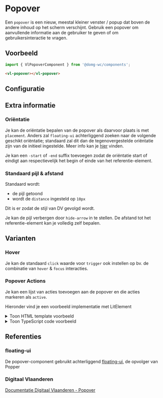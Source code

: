 
# Popover

Een `popover` is een nieuw, meestal kleiner venster / popup dat boven de andere inhoud op het scherm verschijnt.
Gebruik een popover om aanvullende informatie aan de gebruiker te geven of om gebruikersinteractie te vragen.

## Voorbeeld

```js
import { VlPopoverComponent } from '@domg-wc/components';
```

```html
<vl-popover></vl-popover>
```

<Canvas of={VlPopoverStories.PopoverDefault} />

## Configuratie

<ArgTypes of={VlPopoverStories.PopoverDefault} />


## Extra informatie

### Oriëntatie

Je kan de oriëntatie bepalen van de popover als daarvoor plaats is met `placement`. Anders zal `floating-ui`
achterliggend zoeken naar de volgende geschikt oriëntatie; standaard zal dit dan de tegenovergestelde oriëntatie
zijn van de initieel ingestelde.
Meer info kan je [hier](https://floating-ui.com/docs/tutorial#placements) vinden.

Je kan een `-start` of `-end` suffix toevoegen zodat de oriëntatie start of eindigt aan respectievelijk het begin of
einde van het referentie-element.

### Standaard pijl & afstand

Standaard wordt:
- de pijl getoond
- wordt de `distance` ingesteld op `10px`

Dit is er zodat de stijl van DV gevolgd wordt.

Je kan de pijl verbergen door `hide-arrow` in te stellen.
De afstand tot het referentie-element kan je volledig zelf bepalen.


## Varianten

### Hover

Je kan de standaard `click` waarde voor `trigger` ook instellen op bv. de combinatie van `hover` & `focus` interacties.

<Canvas of={VlPopoverStories.PopoverHover} />

### Popover Actions

Je kan een lijst van acties toevoegen aan de popover en die acties markeren als `active`.

<Canvas of={VlPopoverStories.PopoverActions} />

Hieronder vind je een voorbeeld implementatie met LitElement

<details>
    <summary>Toon HTML template voorbeeld</summary>
    <Source code={`
    <vl-popover-action-list @click=\${actionListClickHandler}>
        <vl-popover-action selected=\${selected} icon="search">Zoeken</vl-popover-action>
        <vl-popover-action icon="bell">Rapportenoverzicht</vl-popover-action>
        <vl-popover-action icon="pin">Vind locatie</vl-popover-action>
    </vl-popover-action-list>
    `} language="html" dark={true} />
</details>
<details>
    <summary>Toon TypeScript code voorbeeld</summary>
    <Source code={`
    const actionListClickHandler = (event: CustomEvent) => {
            const actionElement = event.target as VlPopoverActionComponent;
            const allActions = Array.from(actionElement.parentElement?.querySelectorAll('vl-popover-action') || []);
            allActions.forEach((action) => {
                if (action !== actionElement) {
                    action.removeAttribute('selected');
                }
            });
            actionElement.setAttribute('selected', '');
        };
    `} language="ts" dark={true} />
</details>


## Referenties

### floating-ui

De popover-component gebruikt achterliggend [floating-ui](https://floating-ui.com/), de opvolger van Popper

### Digitaal Vlaanderen

[Documentatie Digitaal Vlaanderen - Popover](https://overheid.vlaanderen.be/webuniversum/v3/documentation/js-components/vl-ui-popover)
